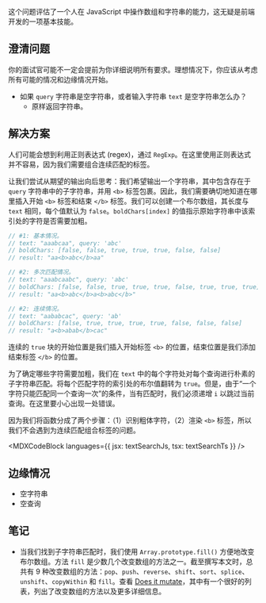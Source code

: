 

这个问题评估了一个人在 JavaScript 中操作数组和字符串的能力，这无疑是前端开发的一项基本技能。

## 澄清问题

你的面试官可能不一定会提前为你详细说明所有要求。理想情况下，你应该从考虑所有可能的情况和边缘情况开始。

* 如果 `query` 字符串是空字符串，或者输入字符串 `text` 是空字符串怎么办？
  * 原样返回字符串。

## 解决方案

人们可能会想到利用正则表达式 (regex)，通过 `RegExp`。在这里使用正则表达式并不容易，因为我们需要组合连续匹配的标签。

让我们尝试从期望的输出向后思考：我们希望输出一个字符串，其中包含存在于 `query` 字符串中的子字符串，并用 `<b>` 标签包裹。因此，我们需要确切地知道在哪里插入开始 `<b>` 标签和结束 `</b>` 标签。我们可以创建一个布尔数组，其长度与 `text` 相同，每个值默认为 `false`。`boldChars[index]` 的值指示原始字符串中该索引处的字符是否需要加粗。

```js
// #1: 基本情况。
// text: "aaabcaa", query: 'abc'
// boldChars: [false, false, true, true, true, false, false]
// result: "aa<b>abc</b>aa"

// #2: 多次匹配情况。
// text: "aaabcaabc", query: 'abc'
// boldChars: [false, false, true, true, true, false, true, true, true]
// result: "aa<b>abc</b>a<b>abc</b>"

// #2: 连续情况。
// text: "aababcac", query: 'ab'
// boldChars: [false, true, true, true, true, false, false, false]
// result: "a<b>abab</b>cac"
```

连续的 `true` 块的开始位置是我们插入开始标签 `<b>` 的位置，结束位置是我们添加结束标签 `</b>` 的位置。

为了确定哪些字符需要加粗，我们在 `text` 中的每个字符处对每个查询进行朴素的子字符串匹配。将每个匹配字符的索引处的布尔值翻转为 `true`。但是，由于“一个字符只能匹配同一个查询一次”的条件，当有匹配时，我们必须递增 `i` 以跳过当前查询。在这里要小心出现一处错误。

因为我们将函数分成了两个步骤：（1）识别粗体字符，（2）渲染 `<b>` 标签，所以我们不会遇到为连续匹配组合标签的问题。

<MDXCodeBlock languages={{ jsx: textSearchJs, tsx: textSearchTs }} />

## 边缘情况

* 空字符串
* 空查询

## 笔记

* 当我们找到子字符串匹配时，我们使用 `Array.prototype.fill()` 方便地改变布尔数组。方法 `fill` 是少数几个改变数组的方法之一。截至撰写本文时，总共有 9 种改变数组的方法：`pop`、`push`、`reverse`、`shift`、`sort`、`splice`、`unshift`、`copyWithin` 和 `fill`。查看 [Does it mutate](https://doesitmutate.xyz)，其中有一个很好的列表，列出了改变数组的方法以及更多详细信息。
